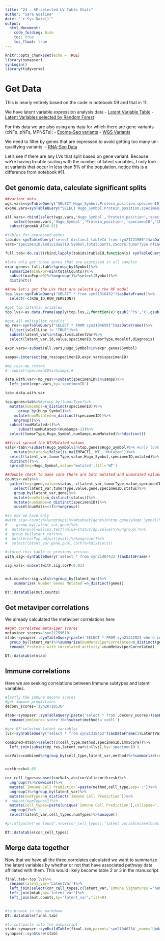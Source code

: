 ```yaml
---
title: "24 - RF-selected LV Table Stats"
author: "Sara Gosline"
date: "`r Sys.Date()`"
output:
  html_document:
    code_folding: hide
    toc: true
    toc_float: true
---
```



```r
knitr::opts_chunk$set(echo = TRUE)
library(synapser)
synLogin()
library(tidyverse)
```

# Get Data

This is nearly entirely based on the code in notebook 09 and that in 11.

We have latent variable expression analysis data
- [Latent Variable Table](https://www.synapse.org/#!Synapse:syn21046991/tables/)
- [Latent Variables selected by Random Forest](https://www.synapse.org/#!Synapse:syn21318452/tables/)

For this data we are also using any data for which there are gene variants (cNFs, pNFs, MPNSTs):
- [Exome-Seq variants](https://www.synapse.org/#!Synapse:syn20554939/tables/)
- [WGS Variants](https://www.synapse.org/#!Synapse:syn20551862/tables/)

We need to filter by genes that are expressed to avoid getting too many un-qualifying variants.
- [RNA-Seq Data](https://www.synapse.org/#!Synapse:syn21221980/tables/)

Let's see if there are any LVs that split based on gene variant. Because we're having trouble scaling with the number of latent variables, I only look at variants that occur in less than 5% of the population. notice this is a difference from notebook #11.

## Get genomic data, calculate significant splits
```r

##variant data
wgs.vars=synTableQuery("SELECT Hugo_Symbol,Protein_position,specimenID,IMPACT,FILTER,ExAC_AF,gnomAD_AF FROM syn20551862")$asDataFrame()
exome.vars=synTableQuery("SELECT Hugo_Symbol,Protein_position,specimenID,IMPACT,FILTER,ExAC_AF,gnomAD_AF FROM syn20554939")$asDataFrame()

all.vars<-rbind(select(wgs.vars,'Hugo_Symbol','Protein_position','specimenID','IMPACT','gnomAD_AF'),
    select(exome.vars,'Hugo_Symbol','Protein_position','specimenID','IMPACT','gnomAD_AF'))%>%
  subset(gnomAD_AF<0.01)

#tables for expressed genes
tabids<-synTableQuery('select distinct tableId from syn21221980')$asDataFrame()
vars="specimenID,individualID,Symbol,totalCounts,zScore,tumorType,nf1Genotype,sex"

full.tab<-do.call(rbind,lapply(tabids$tableId,function(x) synTableQuery(paste('select',vars,'from',x))$asDataFrame()))

#lets only get those genes that are expressed in all samples
expr.genes<-full.tab%>%group_by(Symbol)%>%
  summarize(minExpr=min(totalCounts))%>%
  subset(minExpr>0)%>%ungroup()%>%select(Symbol)%>%
  distinct()

##now let's get the LVs that are selectd by the RF model
top.lvs<-synTableQuery("SELECT * from syn21318452")$asDataFrame()%>%
  select(-c(ROW_ID,ROW_VERSION))

#get top latentiv ariables
top.lvs<-as.data.frame(apply(top.lvs,2,function(x) gsub('^Y$','X',gsub('^N$','',x))))

#get all multiplier results
mp_res<-synTableQuery("SELECT * FROM syn21046991")$asDataFrame()%>%
  filter(isCellLine != "TRUE")%>%
  subset(latent_var%in%top.lvs$LatentVar)%>%
  select(latent_var,id,value,specimenID,tumorType,modelOf,diagnosis)

expr.vars<-subset(all.vars,Hugo_Symbol%in%expr.genes$Symbol)

samps<-intersect(mp_res$specimenID,expr.vars$specimenID)

#mp_res<-mp_res%>%
#  subset(specimenID%in%samps)#

data.with.var<-mp_res%>%subset(specimenID%in%samps)%>%
  left_join(expr.vars,by='specimenID')

tab<-data.with.var

top.genes=tab%>%#group_by(tumorType)%>%
  mutate(numSamps=n_distinct(specimenID))%>%
      group_by(Hugo_Symbol)%>%
    mutate(numMutated=n_distinct(specimenID))%>%
    ungroup()%>%
  subset(numMutated>1)%>%
      subset(numMutated<(numSamps-1))%>%
  select(tumorType,Hugo_Symbol,numSamps,numMutated)%>%distinct()

##first spread the WT/Mutated values
vals<-tab%>%subset(Hugo_Symbol%in%top.genes$Hugo_Symbol)%>% #only look at those genes mutated
    mutate(mutated=ifelse(is.na(IMPACT),'WT','Mutated'))%>%
  select(latent_var,tumorType,value,Hugo_Symbol,specimenID,mutated)%>%
  distinct()%>%
  spread(key=Hugo_Symbol,value='mutated',fill='WT')

##double check to make sure there are both mutated and unmutated values
counts<-vals%>%
  gather(key=gene,value=status,-c(latent_var,tumorType,value,specimenID))%>%
    select(latent_var,tumorType,value,gene,specimenID,status)%>%
    group_by(latent_var,gene)%>%
    mutate(numVals=n_distinct(status))%>%
    mutate(numSamps=n_distinct(specimenID))%>%
    subset(numVals==2)%>%ungroup()

#so now we have only
#with.sig<-counts%>%ungroup()%>%#subset(gene%in%top.genes$Hugo_Symbol)%>%
#    group_by(latent_var,gene)%>%
#  mutate(pval=wilcox.test(value~status)$p.value)%>%ungroup()%>%
#  group_by(latent_var)%>%
#  mutate(corP=p.adjust(pval))%>%ungroup()%>%
#  select(latent_var,gene,pval,corP)%>%distinct()

#stored this table in previous version
with.sig<-synTableQuery('select * from syn21407433')$asDataFrame()

sig.vals<-subset(with.sig,corP<0.01)


mut.counts<-sig.vals%>%group_by(latent_var)%>%
    summarize(`Number Genes Mutated`=n_distinct(gene))

DT::datatable(mut.counts)
```

## Get metaviper correlations

We already calculated the metaviper correlations here
```r

##get correlated metaviper scores
metaviper_scores='syn21259610'
mtab<-synapser::synTableQuery(paste('SELECT * FROM syn21322923 where corVal>0.75'))$asDataFrame()%>%
  group_by(latent_var)%>%summarize(numMetaviperCorrelated=n_distinct(gene))%>%
  rename(`Proteins with correlated activity`=numMetaviperCorrelated)

DT::datatable(mtab)
```

## Immune correlations
Here we are seeking correlations between Immune subtypes and latent variables.

```r

#lastly the immune deconv scores
#get immune predictions
deconv_scores='syn20710536'

dtab<-synapser::synTableQuery(paste('select * from',deconv_scores))$asDataFrame()%>%
  rename(immScore='score')%>%subset(method!='xcell')

#get RF-selected latent variables
lvs<-synTableQuery("select * from syn21318452")$asDataFrame()$LatentVar

combined=dtab%>%select(c(cell_type,method,specimenID,immScore))%>%
  left_join(subset(mp_res,latent_var%in%lvs),by='specimenID')

corVals=combined%>%group_by(cell_type,latent_var,method)%>%summarize(corVal=cor(immScore,value,method = "spearman"))


corthresh=0.65

cor_cell_types=subset(corVals,abs(corVal)>corthresh)%>%
  ungroup()%>%rowwise()%>%
  mutate(`Immune Cell Prediction`=paste(method,cell_type,sep=':'))%>%
  ungroup()%>%group_by(latent_var)%>%
  mutate(numTypes=n_distinct(`Immune Cell Prediction`))%>%
#  subset(numTypes>1)%>%
  mutate(cell_types=paste(unique(`Immune Cell Prediction`),collapse=','))%>%
  ungroup()%>%
  select(latent_var,cell_types,numTypes)%>%unique()

#print(paste('we found',nrow(cor_cell_types),'latent variables/methods with some cell types with correlation greater than',corthresh))

DT::datatable(cor_cell_types)
```

## Merge data together

Now that we have all the three correlates calculated we want to summarize the latent variables by whether or not that have associated pathway data affiliated with them. This would likely become table 2 or 3 in the manuscript.

```r

final.tab<-top.lvs%>%
  rename(latent_var='LatentVar')%>%
  left_join(select(cor_cell_types,c(latent_var,`Immune Signatures`='numTypes')),by='latent_var')%>%
  left_join(mtab,by='latent_var')%>%
  left_join(mut.counts,by='latent_var',fill=0)
 

#to browse in the markdown
DT::datatable(final.tab)

#to cut/paste into the manuscript
stab<-synapser::synBuildTable(final.tab,parent='syn21046734',name='Updated RF-selected variables with correlates')
synapser::synStore(stab)
```
